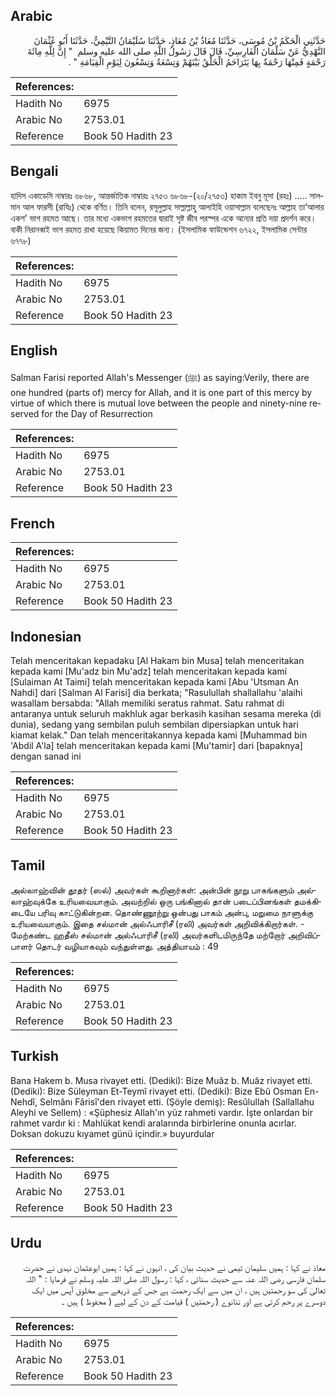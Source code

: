 ## Arabic


<div dir="rtl" lang="ar" style={{fontSize:'larger',backgroundColor:'#f8f9fa',padding:20}}>
حَدَّثَنِي الْحَكَمُ بْنُ مُوسَى، حَدَّثَنَا مُعَاذُ بْنُ مُعَاذٍ، حَدَّثَنَا سُلَيْمَانُ التَّيْمِيُّ، حَدَّثَنَا أَبُو عُثْمَانَ النَّهْدِيُّ عَنْ سَلْمَانَ الْفَارِسِيِّ، قَالَ قَالَ رَسُولُ اللَّهِ صلى الله عليه وسلم ‏ "‏ إِنَّ لِلَّهِ مِائَةَ رَحْمَةٍ فَمِنْهَا رَحْمَةٌ بِهَا يَتَرَاحَمُ الْخَلْقُ بَيْنَهُمْ وَتِسْعَةٌ وَتِسْعُونَ لِيَوْمِ الْقِيَامَةِ ‏"‏ ‏.‏
</div>
<div style={{backgroundColor:'#f8f9fa',padding:20, marginBottom: 10}}><table> <thead> <tr> <th>References:</th> <th></th> </tr> </thead> <tbody><tr><td>Hadith No</td><td>6975</td></tr><tr><td>Arabic No</td><td>2753.01</td></tr><tr><td>Reference</td><td>Book 50 Hadith 23</td></tr></tbody></table></div>

## Bengali


<div dir="ltr" lang="bn" style={{fontSize:'larger',backgroundColor:'#f8f9fa',padding:20}}>
হাদিস একাডেমি নাম্বারঃ ৬৮৬৮, আন্তর্জাতিক নাম্বারঃ ২৭৫৩ ৬৮৬৮-(২০/২৭৫৩) হাকাম ইবনু মূসা (রহঃ) ..... সালমান আল ফারসী (রাযিঃ) থেকে বর্ণিত। তিনি বলেন, রসূলুল্লাহ সাল্লাল্লাহু আলাইহি ওয়াসাল্লাম বলেছেনঃ আল্লাহ তা’আলার একশ’ ভাগ রহমত আছে। তার মধ্যে একভাগ রহমতের দ্বারাই সৃষ্ট জীব পরস্পর একে অন্যের প্রতি দয়া প্রদর্শন করে। বাকী নিরানব্বই ভাগ রহমত রাখা হয়েছে কিয়ামত দিনের জন্য। (ইসলামিক ফাউন্ডেশন ৬৭২২, ইসলামিক সেন্টার ৬৭৭৮)
</div>
<div style={{backgroundColor:'#f8f9fa',padding:20, marginBottom: 10}}><table> <thead> <tr> <th>References:</th> <th></th> </tr> </thead> <tbody><tr><td>Hadith No</td><td>6975</td></tr><tr><td>Arabic No</td><td>2753.01</td></tr><tr><td>Reference</td><td>Book 50 Hadith 23</td></tr></tbody></table></div>

## English


<div dir="ltr" lang="en" style={{fontSize:'larger',backgroundColor:'#f8f9fa',padding:20}}>
Salman Farisi reported Allah's Messenger (ﷺ) as saying:Verily, there are one hundred (parts of) mercy for Allah, and it is one part of this mercy by virtue of which there is mutual love between the people and ninety-nine reserved for the Day of Resurrection
</div>
<div style={{backgroundColor:'#f8f9fa',padding:20, marginBottom: 10}}><table> <thead> <tr> <th>References:</th> <th></th> </tr> </thead> <tbody><tr><td>Hadith No</td><td>6975</td></tr><tr><td>Arabic No</td><td>2753.01</td></tr><tr><td>Reference</td><td>Book 50 Hadith 23</td></tr></tbody></table></div>

## French


<div dir="ltr" lang="fr" style={{fontSize:'larger',backgroundColor:'#f8f9fa',padding:20}}>

</div>
<div style={{backgroundColor:'#f8f9fa',padding:20, marginBottom: 10}}><table> <thead> <tr> <th>References:</th> <th></th> </tr> </thead> <tbody><tr><td>Hadith No</td><td>6975</td></tr><tr><td>Arabic No</td><td>2753.01</td></tr><tr><td>Reference</td><td>Book 50 Hadith 23</td></tr></tbody></table></div>

## Indonesian


<div dir="ltr" lang="id" style={{fontSize:'larger',backgroundColor:'#f8f9fa',padding:20}}>
Telah menceritakan kepadaku [Al Hakam bin Musa] telah menceritakan kepada kami [Mu'adz bin Mu'adz] telah menceritakan kepada kami [Sulaiman At Taimi] telah menceritakan kepada kami [Abu 'Utsman An Nahdi] dari [Salman Al Farisi] dia berkata; "Rasulullah shallallahu 'alaihi wasallam bersabda: "Allah memiliki seratus rahmat. Satu rahmat di antaranya untuk seluruh makhluk agar berkasih kasihan sesama mereka (di dunia), sedang yang sembilan puluh sembilan dipersiapkan untuk hari kiamat kelak." Dan telah menceritakannya kepada kami [Muhammad bin 'Abdil A'la] telah menceritakan kepada kami [Mu'tamir] dari [bapaknya] dengan sanad ini
</div>
<div style={{backgroundColor:'#f8f9fa',padding:20, marginBottom: 10}}><table> <thead> <tr> <th>References:</th> <th></th> </tr> </thead> <tbody><tr><td>Hadith No</td><td>6975</td></tr><tr><td>Arabic No</td><td>2753.01</td></tr><tr><td>Reference</td><td>Book 50 Hadith 23</td></tr></tbody></table></div>

## Tamil


<div dir="ltr" lang="ta" style={{fontSize:'larger',backgroundColor:'#f8f9fa',padding:20}}>
அல்லாஹ்வின் தூதர் (ஸல்) அவர்கள் கூறினார்கள்: அன்பின் நூறு பாகங்களும் அல்லாஹ்வுக்கே உரியவையாகும். அவற்றில் ஒரு பங்கினால் தான் படைப்பினங்கள் தமக்கிடையே பரிவு காட்டுகின்றன. தொண்ணூற்று ஒன்பது பாகம் அன்பு, மறுமை நாளுக்கு உரியவையாகும். இதை சல்மான் அல்ஃபாரிசீ (ரலி) அவர்கள் அறிவிக்கிறார்கள். - மேற்கண்ட ஹதீஸ் சல்மான் அல்ஃபாரிசீ (ரலி) அவர்களிடமிருந்தே மற்றோர் அறிவிப்பாளர் தொடர் வழியாகவும் வந்துள்ளது. அத்தியாயம் : 49
</div>
<div style={{backgroundColor:'#f8f9fa',padding:20, marginBottom: 10}}><table> <thead> <tr> <th>References:</th> <th></th> </tr> </thead> <tbody><tr><td>Hadith No</td><td>6975</td></tr><tr><td>Arabic No</td><td>2753.01</td></tr><tr><td>Reference</td><td>Book 50 Hadith 23</td></tr></tbody></table></div>

## Turkish


<div dir="ltr" lang="tr" style={{fontSize:'larger',backgroundColor:'#f8f9fa',padding:20}}>
Bana Hakem b. Musa rivayet etti. (Dediki): Bize Muâz b. Muâz rivayet etti. (Dediki): Bize Süleyman Et-Teymî rivayet etti. (Dediki): Bize Ebû Osman En-Nehdî, Selmânı Fârisî'den rivayet etti. (Şöyle demiş): Resûlullah (Sallallahu Aleyhi ve Sellem) : «Şüphesiz Allah'ın yüz rahmeti vardır. İşte onlardan bir rahmet vardır ki : Mahlükat kendi aralarında birbirlerine onunla acırlar. Doksan dokuzu kıyamet günü içindir.» buyurdular
</div>
<div style={{backgroundColor:'#f8f9fa',padding:20, marginBottom: 10}}><table> <thead> <tr> <th>References:</th> <th></th> </tr> </thead> <tbody><tr><td>Hadith No</td><td>6975</td></tr><tr><td>Arabic No</td><td>2753.01</td></tr><tr><td>Reference</td><td>Book 50 Hadith 23</td></tr></tbody></table></div>

## Urdu


<div dir="rtl" lang="ur" style={{fontSize:'larger',backgroundColor:'#f8f9fa',padding:20}}>
معاذ نے کہا : ہمیں سلیمان تیمی نے حدیث بیان کی ، انہوں نے کہا : ہمیں ابوعثمان نہدی نے حضرت سلمان فارسی رضی اللہ عنہ سے حدیث سنائی ، کہا : رسول اللہ صلی اللہ علیہ وسلم نے فرمایا : " اللہ تعالیٰ کی سو رحمتیں ہیں ، ان میں سے ایک رحمت ہے جس کے ذریعے سے مخلوق آپس میں ایک دوسرے پر رحم کرتی ہے اور ننانوے ( رحمتیں ) قیامت کے دن کے لیے ( محفوظ ) ہیں ۔
</div>
<div style={{backgroundColor:'#f8f9fa',padding:20, marginBottom: 10}}><table> <thead> <tr> <th>References:</th> <th></th> </tr> </thead> <tbody><tr><td>Hadith No</td><td>6975</td></tr><tr><td>Arabic No</td><td>2753.01</td></tr><tr><td>Reference</td><td>Book 50 Hadith 23</td></tr></tbody></table></div>